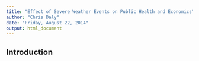 ```yaml
---
title: "Effect of Severe Weather Events on Public Health and Economics"
author: "Chris Daly"
date: "Friday, August 22, 2014"
output: html_document
---
```


## Introduction
